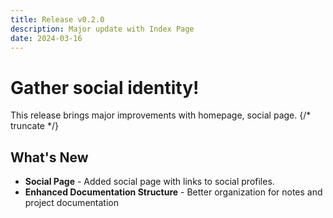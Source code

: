 ```yaml
---
title: Release v0.2.0
description: Major update with Index Page 
date: 2024-03-16
---
```


# Gather social identity!

This release brings major improvements with homepage, social page.
{/* truncate */}

## What's New

- **Social Page** - Added social page with links to social profiles.
- **Enhanced Documentation Structure** - Better organization for notes and project documentation
